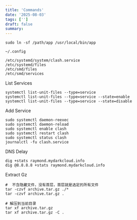 ```yaml
---
title: 'Commands'
date: '2025-08-03'
tags: ['']
draft: false
summary:
---
```


```shell
sudo ln -sf /path/app /usr/local/bin/app
```

```shell
~/.config

/etc/systemd/system/clash.service
/etc/systemd/files
/etc/smd/files
/etc/smd/services
```

List Services

```shell
systemctl list-unit-files --type=service
systemctl list-unit-files --type=service --state=enable
systemctl list-unit-files --type=service --state=disable
```

Add Service

```shell
sudo systemctl daemon-reexec
sudo systemctl daemon-reload
sudo systemctl enable clash
sudo systemctl restart clash
sudo systemctl status clash
journalctl -fu clash.service
```

DNS Delay
```shell
dig +stats raymond.mydarkcloud.info
dig @8.8.8.8 +stats raymond.mydarkcloud.info
```

Extract Gz

```shell
#  不含隐藏文件，没有首层，首层就是选定的所有文件
tar -czvf archive.tar.gz ./*
tar -czvf archive.tar.gz .

# 解压到当前目录
tar xf archive.tar.gz
tar xf archive.tar.gz -C .
```
